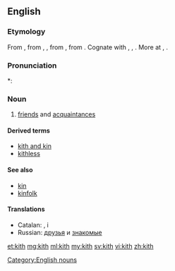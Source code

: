 ==English==

===Etymology===
From {{etyl|enm}} {{term|kith||kinsmen, relations|lang=enm}}, from {{etyl|ang}} {{term|cyþþ|cȳþþ|lang=ang}}, {{term|cyþþu|cȳþþu|kinship, kinsfolk, relations|lang=ang}}, from {{etyl|gem-pro|en}} {{recons|kunþiþō||knowledge, acquaintance|lang=gem-pro}}, from {{proto|ine-pro|ǵenǝ-||ǵnō-|to know|lang=en}}. Cognate with {{etyl|goh|-}} {{term|kundida||kith|lang=goh}}, {{term|kundi|kundī|knowledge|lang=goh}}, {{etyl|got|-}} {{term|𐌺𐌿𐌽𐌸𐌹||tr=kunþi|knowledge|lang=got}}. More at {{l|en|couth}}, {{l|en|-th}}.

===Pronunciation===
*: {{rhymes|ɪθ}}

===Noun===
{{en-noun|-|s}}

# {{obsolete}} [[friend]]s and [[acquaintance]]s

====Derived terms====
* [[kith and kin]]
* [[kithless]]

====See also====
* [[kin]]
* [[kinfolk]]

====Translations====
{{trans-top|friends and acquaintances}}
* Catalan: {{t-|ca|conegut|alt=coneguts|m|p}}, {{t+|ca|amistat|alt=amistats|f|p}} i {{t-|ca|parentela|f}}
* Russian: [[друзья]] и [[знакомые]]
{{trans-mid}}
{{trans-bottom}}

[[Category:English nouns]]

[[et:kith]]
[[mg:kith]]
[[ml:kith]]
[[my:kith]]
[[sv:kith]]
[[vi:kith]]
[[zh:kith]]